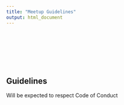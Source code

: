 ```yaml
---
title: "Meetup Guidelines"
output: html_document
---
```



<style type="text/css">
.title {
  display: none;
}

#getting-started img {
  margin-right: 10px;
}

</style>

<div class="row" style="padding-top: 91px;">
<div class="col-sm-6">

## Guidelines

Will be expected to respect Code of Conduct

</div>
<div class="col-sm-6">


